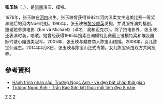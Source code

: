 {{blpsources|time=2014-12-25T04:44:03+00:00}}
{{no footnotes|time=2014-12-25T04:44:03+00:00}}
'''张玉映'''（{{lang-vi|Trương Ngọc Ánh}}，{{bd|1976年|11月12日||}}），是[[越南|越南]]演员、模特。

1976年，张玉映在[[河内|河内]]出生。张玉映曾获得1992年河内温柔女生选美比赛一等奖和随后的河内Noel花魁。1993年，张玉映被[[黎公俊英|黎公俊英]]发掘，并说服导演刘福创，邀请她参演电影《Em và Michael》（译名：我和迈克尔）。除了拍电影外，张玉映还表演时装，唱歌。她曾经获得1995年搜索亚洲模特比赛最上镜模特奖和埃及国际时装小姐选美冠军。2005年，张玉映与越裔商人陈宝山结婚。2008年，女儿陈宝仙诞生。2014年4月8日，张玉映与陈宝山正式离婚。女儿陈宝仙由双方共同抚养。

== 參考資料 ==
* [http://www.tiin.vn/chuyen-muc/sao/tin-sao/truongngocanh/hanh-trinh-nhan-sac-truong-ngoc-anh-ve-dep-bat-chap-thoi-gian.html Hành trình nhan sắc: Trương Ngọc Ánh - vẻ đẹp bất chấp thời gian]{{Dead link|date=2018年6月 |bot=InternetArchiveBot |fix-attempted=no }}
* [http://vietbao.vn/The-gioi-giai-tri/Truong-Ngoc-Anh-Tran-Bao-Son-ket-thuc-moi-tinh-dep-8-nam/2131812341/233/ Trương Ngọc Ánh - Trần Bảo Sơn kết thúc mối tình đẹp 8 năm] {{Wayback|url=http://vietbao.vn/The-gioi-giai-tri/Truong-Ngoc-Anh-Tran-Bao-Son-ket-thuc-moi-tinh-dep-8-nam/2131812341/233/ |date=20141218201151 }}
{{首爾國際電視節 人氣大賞}}
[[Category:越南女演員|Z]]
[[Category:越南女性模特兒|Z]]
[[Category:河內市人|Z]]
{{越南人物小作品}}